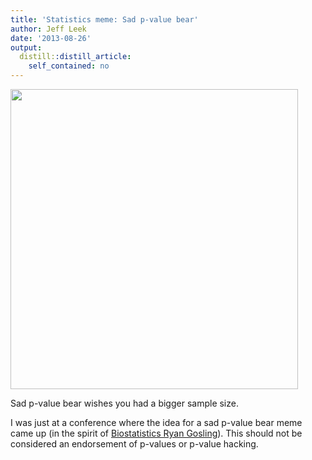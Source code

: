 ```yaml
---
title: 'Statistics meme: Sad p-value bear'
author: Jeff Leek
date: '2013-08-26'
output:
  distill::distill_article:
    self_contained: no
---
```


<div style="width: 470px" class="wp-caption aligncenter">
  <img alt="" src="http://i.imgflip.com/37w9c.jpg" width="460" height="480" />
  
  <p class="wp-caption-text">
    Sad p-value bear wishes you had a bigger sample size.
  </p>
</div>

I was just at a conference where the idea for a sad p-value bear meme came up (in the spirit of [Biostatistics Ryan Gosling](http://biostatisticsryangoslingreturns.tumblr.com/)). This should not be considered an endorsement of p-values or p-value hacking.
